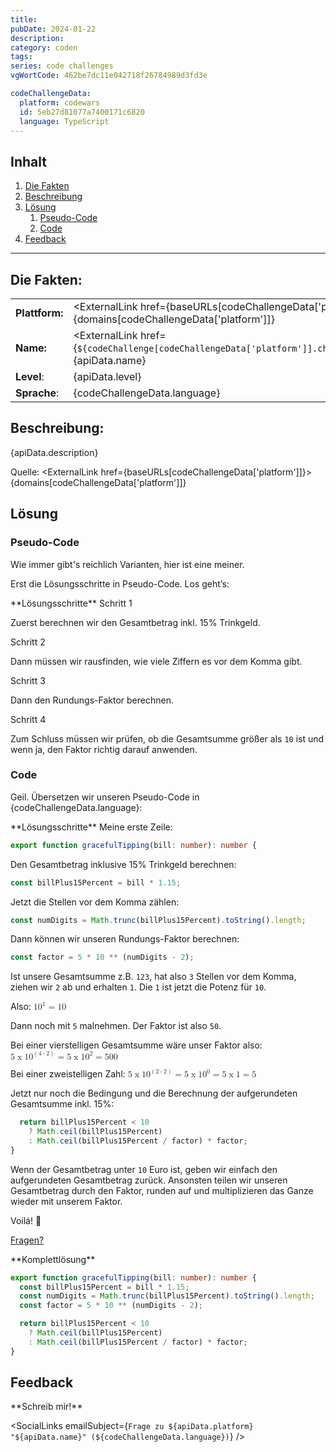 ```yaml
---
title:
pubDate: 2024-01-22
description:
category: coden
tags:
series: code challenges
vgWortCode: 462be7dc11e042718f26784989d3fd3e

codeChallengeData:
  platform: codewars
  id: 5eb27d81077a7400171c6820
  language: TypeScript
---
```


## Inhalt

1. [Die Fakten](#)
1. [Beschreibung](#)
1. [Lösung](#)
   1. [Pseudo-Code](#)
   1. [Code](#)
1. [Feedback](#)

---

## Die Fakten:

|                |                                                                                                                                            |
| -------------- | ------------------------------------------------------------------------------------------------------------------------------------------ |
| **Plattform:** | <ExternalLink href={baseURLs[codeChallengeData['platform']]}>{domains[codeChallengeData['platform']]}</ExternalLink>                       |
| **Name:**      | <ExternalLink href={`${codeChallenge[codeChallengeData['platform']].challenge.url}/${codeChallengeData.id}`}>{apiData.name}</ExternalLink> |
| **Level**:     | {apiData.level}                                                                                                                            |
| **Sprache**:   | {codeChallengeData.language}                                                                                                               |

## Beschreibung:

<FetchedMarkdown>{apiData.description}</FetchedMarkdown>

Quelle: <ExternalLink href={baseURLs[codeChallengeData['platform']]}>{domains[codeChallengeData['platform']]}</ExternalLink>

## Lösung

### Pseudo-Code

Wie immer gibt's reichlich Varianten, hier ist eine meiner.

Erst die Lösungsschritte in Pseudo-Code. Los geht’s:

<Accordion>
**Lösungsschritte**

<Accordion>
Schritt 1

Zuerst berechnen wir den Gesamtbetrag inkl. 15% Trinkgeld.

</Accordion>
<Accordion>
Schritt 2

Dann müssen wir rausfinden, wie viele Ziffern es vor dem Komma gibt.

</Accordion>
<Accordion>
Schritt 3

Dann den Rundungs-Faktor berechnen.

</Accordion>
<Accordion>
Schritt 4

Zum Schluss müssen wir prüfen, ob die Gesamtsumme größer als `10` ist und wenn ja, den Faktor richtig darauf anwenden.

</Accordion>
</Accordion>

### Code

Geil. Übersetzen wir unseren Pseudo-Code in {codeChallengeData.language}:

<Accordion>
**Lösungsschritte**

<Accordion>
Meine erste Zeile:

```ts
export function gracefulTipping(bill: number): number {
```

</Accordion>
<Accordion>

Den Gesamtbetrag inklusive 15% Trinkgeld berechnen:

```ts
const billPlus15Percent = bill * 1.15;
```

</Accordion>
<Accordion>

Jetzt die Stellen vor dem Komma zählen:

```ts
const numDigits = Math.trunc(billPlus15Percent).toString().length;
```

</Accordion>
<Accordion>

Dann können wir unseren Rundungs-Faktor berechnen:

```ts
const factor = 5 * 10 ** (numDigits - 2);
```

Ist unsere Gesamtsumme z.B. `123`, hat also `3` Stellen vor dem Komma, ziehen wir `2` ab und erhalten `1`. Die `1` ist jetzt die Potenz für `10`.

<span>Also: </span>
<math xmlns="http://www.w3.org/1998/Math/MathML">
  <mrow>
    <msup>
      <mn>10</mn>
      <mn>1</mn>
    </msup>
    <mo>=</mo>
    <mn>10</mn>
  </mrow>
</math>

Dann noch mit `5` malnehmen. Der Faktor ist also `50`.

<span>Bei einer vierstelligen Gesamtsumme wäre unser Faktor also: </span>
<math xmlns="http://www.w3.org/1998/Math/MathML">
  <mrow>
    <mn>5</mn>
    <mo>x</mo>
    <msup>
      <mn>10</mn>
      <mrow>
        <mo>(</mo>
        <mn>4</mn>
        <mo>-</mo>
        <mn>2</mn>
        <mo>)</mo>
      </mrow>
    </msup>
    <mo>=</mo>
    <mn>5</mn>
    <mo>x</mo>
    <msup>
      <mn>10</mn>
      <mn>2</mn>
    </msup>
    <mo>=</mo>
    <mn>500</mn>
  </mrow>
</math>

<p />

<span>Bei einer zweistelligen Zahl: </span>
<math xmlns="http://www.w3.org/1998/Math/MathML">
  <mrow>
    <mn>5</mn>
    <mo>x</mo>
    <msup>
      <mn>10</mn>
      <mrow>
        <mo>(</mo>
        <mn>2</mn>
        <mo>-</mo>
        <mn>2</mn>
        <mo>)</mo>
      </mrow>
    </msup>
    <mo>=</mo>
    <mn>5</mn>
    <mo>x</mo>
    <msup>
      <mn>10</mn>
      <mn>0</mn>
    </msup>
    <mo>=</mo>
    <mn>5</mn>
    <mo>x</mo>
    <msup>
      <mn>1</mn>
    </msup>
    <mo>=</mo>
    <mn>5</mn>
  </mrow>
</math>

<p />

</Accordion>
<Accordion>

Jetzt nur noch die Bedingung und die Berechnung der aufgerundeten Gesamtsumme inkl. 15%:

```ts
  return billPlus15Percent < 10
    ? Math.ceil(billPlus15Percent)
    : Math.ceil(billPlus15Percent / factor) * factor;
}
```

Wenn der Gesamtbetrag unter `10` Euro ist, geben wir einfach den aufgerundeten Gesamtbetrag zurück. Ansonsten teilen wir unseren Gesamtbetrag durch den Faktor, runden auf und multiplizieren das Ganze wieder mit unserem Faktor.

</Accordion>
<Accordion>

Voilá! 💪

[Fragen?](#feedback)

</Accordion>
</Accordion>

<Accordion>
**Komplettlösung**

```ts
export function gracefulTipping(bill: number): number {
  const billPlus15Percent = bill * 1.15;
  const numDigits = Math.trunc(billPlus15Percent).toString().length;
  const factor = 5 * 10 ** (numDigits - 2);

  return billPlus15Percent < 10
    ? Math.ceil(billPlus15Percent)
    : Math.ceil(billPlus15Percent / factor) * factor;
}
```

</Accordion>

## Feedback

<Accordion>
**Schreib mir!**

<SocialLinks
  emailSubject={`Frage zu ${apiData.platform} "${apiData.name}" (${codeChallengeData.language})`}
/>

</Accordion>
